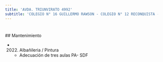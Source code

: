 ```yaml
---
title: 'AVDA. TRIUNVIRATO 4992'
subtitle: 'COLEGIO N° 16 GUILLERMO RAWSON - COLEGIO N° 12 RECONQUISTA - LICEO N° 11 CORNELIO SAAVEDRA'
---
```


#


 ## Mantenimiento

*  (2022) Albañileria / Pintura 
    + Adecuación de tres aulas PA- SDF



